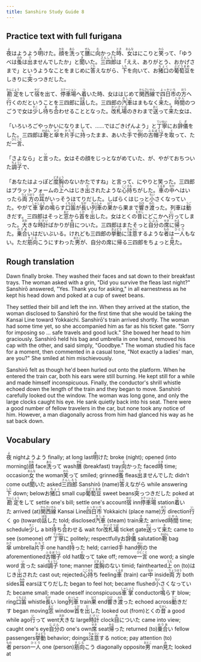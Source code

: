 ```yaml
---
title: Sanshiro Study Guide 8
---
```


## Practice text with full furigana

<p>
<ruby><rb>夜</rb><rt>よ</rt></ruby>はようよう<ruby><rb>明</rb><rt>あ</rt></ruby>けた。<ruby><rb>顔</rb><rt>かお</rt></ruby>を<ruby><rb>洗</rb><rt>あら</rt></ruby>って<ruby><rb>膳</rb><rt>ぜん</rt></ruby>に<ruby><rb>向</rb><rt>む</rt></ruby>かった<ruby><rb>時</rb><rt>とき</rt></ruby>、<ruby><rb>女</rb><rt>おんな</rt></ruby>はにこりと<ruby><rb>笑</rb><rt>わら</rt></ruby>って、「ゆうべは<ruby><rb>蚤</rb><rt>のみ</rt></ruby>は<ruby><rb>出</rb><rt>で</rt></ruby>ませんでしたか」と<ruby><rb>聞</rb><rt>き</rt></ruby>いた。<ruby><rb>三四郎</rb><rt>さんしろう</rt></ruby>は「ええ、ありがとう、おかげさまで」というようなことをまじめに<ruby><rb>答</rb><rt>こた</rt></ruby>えながら、<ruby><rb>下</rb><rt>した</rt></ruby>を向いて、お<ruby><rb>猪口</rb><rt>ちょく</rt></ruby>の<ruby><rb>葡萄豆</rb><rt>ぶどうまめ</rt></ruby>をしきりに<ruby><rb>突</rb><rt>つ</rt></ruby>っつきだした。
</p>

<p>
<ruby><rb>勘定</rb><rt>かんじょう</rt></ruby>をして<ruby><rb>宿</rb><rt>やど</rt></ruby>を出て、<ruby><rb>停車場</rb><rt>ステーション</rt></ruby>へ<ruby><rb>着</rb><rt>つ</rt></ruby>いた時、女ははじめて<ruby><rb>関西線</rb><rt>かんさいせん</rt></ruby>で<ruby><rb>四日市</rb><rt>よっかいち</rt></ruby>の<ruby><rb>方</rb><rt>ほう</rt></ruby>へ<ruby><rb>行</rb><rt>い</rt></ruby>くのだということを三四郎に<ruby><rb>話</rb><rt>はな</rt></ruby>した。三四郎の<ruby><rb>汽車</rb><rt>きしゃ</rt></ruby>はまもなく<ruby><rb>来</rb><rt>き</rt></ruby>た。<ruby><rb>時間</rb><rt>じかん</rt></ruby>のつごうで女は<ruby><rb>少</rb><rt>すこ</rt></ruby>し<ruby><rb>待</rb><rt>ま</rt></ruby>ち<ruby><rb>合</rb><rt>あ</rt></ruby>わせることとなった。<ruby><rb>改札場</rb><rt>かいさつば</rt></ruby>のきわまで<ruby><rb>送</rb><rt>おく</rt></ruby>って<ruby><rb>来</rb><rt>き</rt></ruby>た女は、
</p>

<p>
「いろいろごやっかいになりまして、……ではごきげんよう」と<ruby><rb>丁寧</rb><rt>ていねい</rt></ruby>にお<ruby><rb>辞儀</rb><rt>じぎ</rt></ruby>をした。三四郎は<ruby><rb>鞄</rb><rt>かばん</rt></ruby>と<ruby><rb>傘</rb><rt>かさ</rt></ruby>を<ruby><rb>片手</rb><rt>かたて</rt></ruby>に<ruby><rb>持</rb><rt>も</rt></ruby>ったまま、あいた<ruby><rb>手</rb><rt>て</rt></ruby>で<ruby><rb>例</rb><rt>れい</rt></ruby>の<ruby><rb>古帽子</rb><rt>ふるぼうし</rt></ruby>を<ruby><rb>取</rb><rt>と</rt></ruby>って、ただ<ruby><rb>一言</rb><rt>ひとこと</rt></ruby>、
</p>

<p>
「さよなら」と<ruby><rb>言</rb><rt>い</rt></ruby>った。女はその顔をじっとながめていた、が、やがておちついた<ruby><rb>調子</rb><rt>ちょうし</rt></ruby>で、
</p>

<p>
「あなたはよっぽど<ruby><rb>度胸</rb><rt>どきょう</rt></ruby>のないかたですね」と言って、にやりと笑った。三四郎はプラットフォームの<ruby><rb>上</rb><rt>うえ</rt></ruby>へはじき<ruby><rb>出</rb><rt>だ</rt></ruby>されたような<ruby><rb>心持</rb><rt>こころも</rt></ruby>ちがした。<ruby><rb>車</rb><rt>くるま</rt></ruby>の<ruby><rb>中</rb><rt>なか</rt></ruby>へはいったら<ruby><rb>両方</rb><rt>りょうほう</rt></ruby>の<ruby><rb>耳</rb><rt>みみ</rt></ruby>がいっそうほてりだした。しばらくはじっと<ruby><rb>小</rb><rt>ちい</rt></ruby>さくなっていた。やがて<ruby><rb>車掌</rb><rt>しゃしょう</rt></ruby>の<ruby><rb>鳴</rb><rt>な</rt></ruby>らす<ruby><rb>口笛</rb><rt>くちぶえ</rt></ruby>が<ruby><rb>長</rb><rt>なが</rt></ruby>い<ruby><rb>列車</rb><rt>れっしゃ</rt></ruby>の<ruby><rb>果</rb><rt>はて</rt></ruby>から果まで<ruby><rb>響</rb><rt>ひび</rt></ruby>き<ruby><rb>渡</rb><rt>わた</rt></ruby>った。列車は<ruby><rb>動</rb><rt>うご</rt></ruby>きだす。三四郎はそっと<ruby><rb>窓</rb><rt>まど</rt></ruby>から<ruby><rb>首</rb><rt>くび</rt></ruby>を<ruby><rb>出</rb><rt>だ</rt></ruby>した。女はとくの<ruby><rb>昔</rb><rt>むかし</rt></ruby>にどこかへ<ruby><rb>行</rb><rt>い</rt></ruby>ってしまった。<ruby><rb>大</rb><rt>おお</rt></ruby>きな<ruby><rb>時計</rb><rt>とけい</rt></ruby>ばかりが<ruby><rb>目</rb><rt>め</rt></ruby>についた。三四郎はまたそっと<ruby><rb>自分</rb><rt>じぶん</rt></ruby>の<ruby><rb>席</rb><rt>せき</rt></ruby>に<ruby><rb>帰</rb><rt>かえ</rt></ruby>った。<ruby><rb>乗合</rb><rt>のりあ</rt></ruby>いはだいぶいる。けれども三四郎の<ruby><rb>挙動</rb><rt>きょどう</rt></ruby>に<ruby><rb>注意</rb><rt>ちゅうい</rt></ruby>するような<ruby><rb>者</rb><rt>もの</rt></ruby>は<ruby><rb>一人</rb><rt>ひとり</rt></ruby>もない。ただ<ruby><rb>筋向</rb><rt>すじむ</rt></ruby>こうにすわった<ruby><rb>男</rb><rt>おとこ</rt></ruby>が、自分の席に帰る三四郎をちょっと<ruby><rb>見</rb><rt>み</rt></ruby>た。
</p>


## Rough translation

Dawn finally broke. They washed their faces and sat down to their breakfast trays. The woman asked with a grin, "Did you survive the fleas last night?" Sanshirō answered, "Yes. Thank you for asking," in all earnestness as he kept his head down and poked at a cup of sweet beans.

They settled their bill and left the inn. When they arrived at the station, the woman disclosed to Sanshirō for the first time that she would be taking the Kansai Line toward Yokkaichi. Sanshirō's train arrived shortly. The woman had some time yet, so she accompanied him as far as his ticket gate. "Sorry for imposing so ... safe travels and good luck." She bowed her head to him graciously. Sanshirō held his bag and umbrella in one hand, removed his cap with the other, and said simply, "Goodbye." The woman studied his face for a moment, then commented in a casual tone, "Not exactly a ladies' man, are you?" She smiled at him mischievously.

Sanshirō felt as though he'd been hurled out onto the platform. When he entered the train car, both his ears were still burning. He kept still for a while and made himself inconspicuous. Finally, the conductor's shrill whistle echoed down the length of the train and they began to move. Sanshirō carefully looked out the window. The woman was long gone, and only the large clocks caught his eye. He sank quietly back into his seat. There were a good number of fellow travelers in the car, but none took any notice of him. However, a man diagonally across from him had glanced his way as he sat back down.


## Vocabulary

<p>
<span class="vocabstudy"><ruby><rb>夜</rb><rt>よ</rt></ruby>&nbsp;night</span><span class="vocabstudy">ようよう&nbsp;finally; at long last</span><span class="vocabstudy"><ruby><rb>明</rb><rt>あ</rt></ruby>けた&nbsp;broke (night); opened (into morning)</span><span class="vocabstudy"><ruby><rb>顔</rb><rt>かお</rt></ruby>&nbsp;face</span><span class="vocabstudy"><ruby><rb>洗</rb><rt>あら</rt></ruby>って&nbsp;wash</span><span class="vocabstudy"><ruby><rb>膳</rb><rt>ぜん</rt></ruby>&nbsp;(breakfast) tray</span><span class="vocabstudy"><ruby><rb>向</rb><rt>む</rt></ruby>かった&nbsp;faced</span><span class="vocabstudy"><ruby><rb>時</rb><rt>とき</rt></ruby>&nbsp;time; occasion</span><span class="vocabstudy"><ruby><rb>女</rb><rt>おんな</rt></ruby>&nbsp;the woman</span><span class="vocabstudy"><ruby><rb>笑</rb><rt>わら</rt></ruby>って&nbsp;smiled; grinned</span><span class="vocabstudy"><ruby><rb>蚤</rb><rt>のみ</rt></ruby>&nbsp;fleas</span><span class="vocabstudy"><ruby><rb>出</rb><rt>で</rt></ruby>ませんでした&nbsp;didn't come out</span><span class="vocabstudy"><ruby><rb>聞</rb><rt>き</rt></ruby>いた&nbsp;asked</span><span class="vocabstudy"><ruby><rb>三四郎</rb><rt>さんしろう</rt></ruby>&nbsp;Sanshirō (name)</span><span class="vocabstudy"><ruby><rb>答</rb><rt>こた</rt></ruby>えながら&nbsp;while answering</span><span class="vocabstudy"><ruby><rb>下</rb><rt>した</rt></ruby>&nbsp;down; below</span><span class="vocabstudy">お<ruby><rb>猪口</rb><rt>ちょく</rt></ruby>&nbsp;small cup</span><span class="vocabstudy"><ruby><rb>葡萄豆</rb><rt>ぶどうまめ</rt></ruby>&nbsp;sweet beans</span><span class="vocabstudy"><ruby><rb>突</rb><rt>つ</rt></ruby>っつきだした&nbsp;poked at</span>
<span class="vocabstudy"><ruby><rb>勘定</rb><rt>かんじょう</rt></ruby>をして&nbsp;settle one's bill; settle one's account</span><span class="vocabstudy"><ruby><rb>宿</rb><rt>やど</rt></ruby>&nbsp;inn</span><span class="vocabstudy"><ruby><rb>停車場</rb><rt>ステーション</rt></ruby>&nbsp;station</span><span class="vocabstudy"><ruby><rb>着</rb><rt>つ</rt></ruby>いた&nbsp;arrived (at)</span><span class="vocabstudy"><ruby><rb>関西線</rb><rt>かんさいせん</rt></ruby>&nbsp;Kansai Line</span><span class="vocabstudy"><ruby><rb>四日市</rb><rt>よっかいち</rt></ruby>&nbsp;Yokkaichi (place name)</span><span class="vocabstudy"><ruby><rb>方</rb><rt>ほう</rt></ruby>&nbsp;direction</span><span class="vocabstudy"><ruby><rb>行</rb><rt>い</rt></ruby>く&nbsp;go (toward)</span><span class="vocabstudy"><ruby><rb>話</rb><rt>はな</rt></ruby>した&nbsp;told; disclosed</span><span class="vocabstudy"><ruby><rb>汽車</rb><rt>きしゃ</rt></ruby>&nbsp;(steam) train</span><span class="vocabstudy"><ruby><rb>来</rb><rt>き</rt></ruby>た&nbsp;arrived</span><span class="vocabstudy"><ruby><rb>時間</rb><rt>じかん</rt></ruby>&nbsp;time; schedule</span><span class="vocabstudy"><ruby><rb>少</rb><rt>すこ</rt></ruby>し&nbsp;a bit</span><span class="vocabstudy"><ruby><rb>待</rb><rt>ま</rt></ruby>ち<ruby><rb>合</rb><rt>あ</rt></ruby>わせる&nbsp;wait for</span><span class="vocabstudy"><ruby><rb>改札場</rb><rt>かいさつば</rt></ruby>&nbsp;ticket gate</span><span class="vocabstudy"><ruby><rb>送</rb><rt>おく</rt></ruby>って<ruby><rb>来</rb><rt>き</rt></ruby>た&nbsp;came to see (someone) off</span>
<span class="vocabstudy"><ruby><rb>丁寧</rb><rt>ていねい</rt></ruby>に&nbsp;politely; respectfully</span><span class="vocabstudy">お<ruby><rb>辞儀</rb><rt>じぎ</rt></ruby>&nbsp;salutation</span><span class="vocabstudy"><ruby><rb>鞄</rb><rt>かばん</rt></ruby>&nbsp;bag</span><span class="vocabstudy"><ruby><rb>傘</rb><rt>かさ</rt></ruby>&nbsp;umbrella</span><span class="vocabstudy"><ruby><rb>片手</rb><rt>かたて</rt></ruby>&nbsp;one hand</span><span class="vocabstudy"><ruby><rb>持</rb><rt>も</rt></ruby>った&nbsp;held; carried</span><span class="vocabstudy"><ruby><rb>手</rb><rt>て</rt></ruby>&nbsp;hand</span><span class="vocabstudy"><ruby><rb>例</rb><rt>れい</rt></ruby>の&nbsp;the aforementioned</span><span class="vocabstudy"><ruby><rb>古帽子</rb><rt>ふるぼうし</rt></ruby>&nbsp;old hat</span><span class="vocabstudy"><ruby><rb>取</rb><rt>と</rt></ruby>って&nbsp;take off; remove</span><span class="vocabstudy"><ruby><rb>一言</rb><rt>ひとこと</rt></ruby>&nbsp;one word; a single word</span>
<span class="vocabstudy"><ruby><rb>言</rb><rt>い</rt></ruby>った&nbsp;said</span><span class="vocabstudy"><ruby><rb>調子</rb><rt>ちょうし</rt></ruby>&nbsp;tone; manner</span>
<span class="vocabstudy"><ruby><rb>度胸</rb><rt>どきょう</rt></ruby>のない&nbsp;timid; fainthearted</span><span class="vocabstudy"><ruby><rb>上</rb><rt>うえ</rt></ruby>&nbsp;on (to)</span><span class="vocabstudy">はじき<ruby><rb>出</rb><rt>だ</rt></ruby>された&nbsp;cast out; rejected</span><span class="vocabstudy"><ruby><rb>心持</rb><rt>こころも</rt></ruby>ち&nbsp;feeling</span><span class="vocabstudy"><ruby><rb>車</rb><rt>くるま</rt></ruby>&nbsp;(train) car</span><span class="vocabstudy"><ruby><rb>中</rb><rt>なか</rt></ruby>&nbsp;inside</span><span class="vocabstudy"><ruby><rb>両方</rb><rt>りょうほう</rt></ruby>&nbsp;both sides</span><span class="vocabstudy"><ruby><rb>耳</rb><rt>みみ</rt></ruby>&nbsp;ears</span><span class="vocabstudy">ほてりだした&nbsp;began to feel hot; became flushed</span><span class="vocabstudy"><ruby><rb>小</rb><rt>ちい</rt></ruby>さくなっていた&nbsp;became small; made oneself inconspicuous</span><span class="vocabstudy"><ruby><rb>車掌</rb><rt>しゃしょう</rt></ruby>&nbsp;conductor</span><span class="vocabstudy"><ruby><rb>鳴</rb><rt>な</rt></ruby>らす&nbsp;blow; ring</span><span class="vocabstudy"><ruby><rb>口笛</rb><rt>くちぶえ</rt></ruby>&nbsp;whistle</span><span class="vocabstudy"><ruby><rb>長</rb><rt>なが</rt></ruby>い&nbsp;long</span><span class="vocabstudy"><ruby><rb>列車</rb><rt>れっしゃ</rt></ruby>&nbsp;train</span><span class="vocabstudy"><ruby><rb>果</rb><rt>はて</rt></ruby>&nbsp;end</span><span class="vocabstudy"><ruby><rb>響</rb><rt>ひび</rt></ruby>き<ruby><rb>渡</rb><rt>わた</rt></ruby>った&nbsp;echoed across</span><span class="vocabstudy"><ruby><rb>動</rb><rt>うご</rt></ruby>きだす&nbsp;began moving</span><span class="vocabstudy"><ruby><rb>窓</rb><rt>まど</rt></ruby>&nbsp;window</span><span class="vocabstudy"><ruby><rb>首</rb><rt>くび</rt></ruby>を<ruby><rb>出</rb><rt>だ</rt></ruby>した&nbsp;looked out (from)</span><span class="vocabstudy">とくの<ruby><rb>昔</rb><rt>むかし</rt></ruby>&nbsp;a good while ago</span><span class="vocabstudy"><ruby><rb>行</rb><rt>い</rt></ruby>って&nbsp;went</span><span class="vocabstudy"><ruby><rb>大</rb><rt>おお</rt></ruby>きな&nbsp;large</span><span class="vocabstudy"><ruby><rb>時計</rb><rt>とけい</rt></ruby>&nbsp;clock</span><span class="vocabstudy"><ruby><rb>目</rb><rt>め</rt></ruby>についた&nbsp;came into view; caught one's eye</span><span class="vocabstudy"><ruby><rb>自分</rb><rt>じぶん</rt></ruby>の&nbsp;one's own</span><span class="vocabstudy"><ruby><rb>席</rb><rt>せき</rt></ruby>&nbsp;seat</span><span class="vocabstudy"><ruby><rb>帰</rb><rt>かえ</rt></ruby>った&nbsp;returned (to)</span><span class="vocabstudy"><ruby><rb>乗合</rb><rt>のりあ</rt></ruby>い&nbsp;fellow passengers</span><span class="vocabstudy"><ruby><rb>挙動</rb><rt>きょどう</rt></ruby>&nbsp;behavior; doings</span><span class="vocabstudy"><ruby><rb>注意</rb><rt>ちゅうい</rt></ruby>する&nbsp;notice; pay attention (to)</span><span class="vocabstudy"><ruby><rb>者</rb><rt>もの</rt></ruby>&nbsp;person</span><span class="vocabstudy"><ruby><rb>一人</rb><rt>ひとり</rt></ruby>&nbsp;one (person)</span><span class="vocabstudy"><ruby><rb>筋向</rb><rt>すじむ</rt></ruby>こう&nbsp;diagonally opposite</span><span class="vocabstudy"><ruby><rb>男</rb><rt>おとこ</rt></ruby>&nbsp;man</span><span class="vocabstudy"><ruby><rb>見</rb><rt>み</rt></ruby>た&nbsp;looked at</span>
</p>
